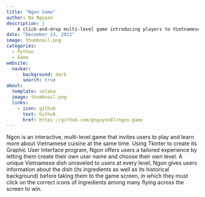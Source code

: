 ```yaml
---
title: "Ngon Game"
author: Na Nguyen 
description: |
    A click-and-drop multi-level game introducing players to Vietnamese cuisine using the Python-Tkinter GUI toolkit
date: "December 13, 2022"
image: thumbnail.png
categories: 
  - Python
  - Game
website: 
  navbar:
      background: dark
      search: true
about:
  template: solana
  image: thumbnail.png
  links: 
    - icon: github
      text: Github
      href: https://github.com/gnguyen87/ngon-game
---
```


Ngon is an interactive, multi-level game that invites users to play and learn more about Vietnamese cuisine at the same time. Using Tkinter to create its Graphic User Interface program, Ngon offers users a tailored experience by letting them create their own user name and choose their own level. A unique Vietnamese dish unraveled to users at every level, Ngon gives users information about the dish (its ingredients as well as its historical background) before taking them to the game screen, in which they must click on the correct icons of ingredients among many flying across the screen to win.
